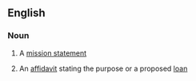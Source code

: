==English==

===Noun===
{{en-noun|head=[[purpose]] [[statement]]}}

# A [[mission statement]]
# {{lb|en|US|finance}} An [[affidavit]] stating the purpose or a proposed [[loan]]
